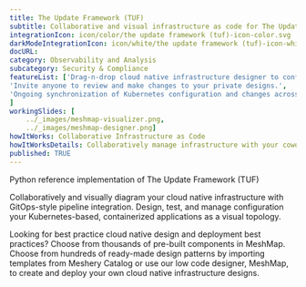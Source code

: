 ---title: The Update Framework (TUF)  subtitle: Collaborative and visual infrastructure as code for The Update Framework (TUF)integrationIcon: icon/color/the update framework (tuf)-icon-color.svgdarkModeIntegrationIcon: icon/white/the update framework (tuf)-icon-white.svgdocURL: category: Observability and Analysissubcategory: Security & CompliancefeatureList: ['Drag-n-drop cloud native infrastructure designer to configure, model, and deploy your workloads','Invite anyone to review and make changes to your private designs.','Ongoing synchronization of Kubernetes configuration and changes across any number of clusters.']workingSlides: [    ../_images/meshmap-visualizer.png,    ../_images/meshmap-designer.png]howItWorks: Collaborative Infrastructure as CodehowItWorksDetails: Collaboratively manage infrastructure with your coworkers synchronously sharing the same designs.published: TRUE---<p>    Python reference implementation of The Update Framework (TUF)</p><p>    Collaboratively and visually diagram your cloud native infrastructure with GitOps-style pipeline integration. Design, test, and manage configuration your Kubernetes-based, containerized applications as a visual topology.</p><p>    Looking for best practice cloud native design and deployment best practices? Choose from thousands of pre-built components in MeshMap. Choose from hundreds of ready-made design patterns by importing templates from Meshery Catalog or use our low code designer, MeshMap, to create and deploy your own cloud native infrastructure designs.</p>